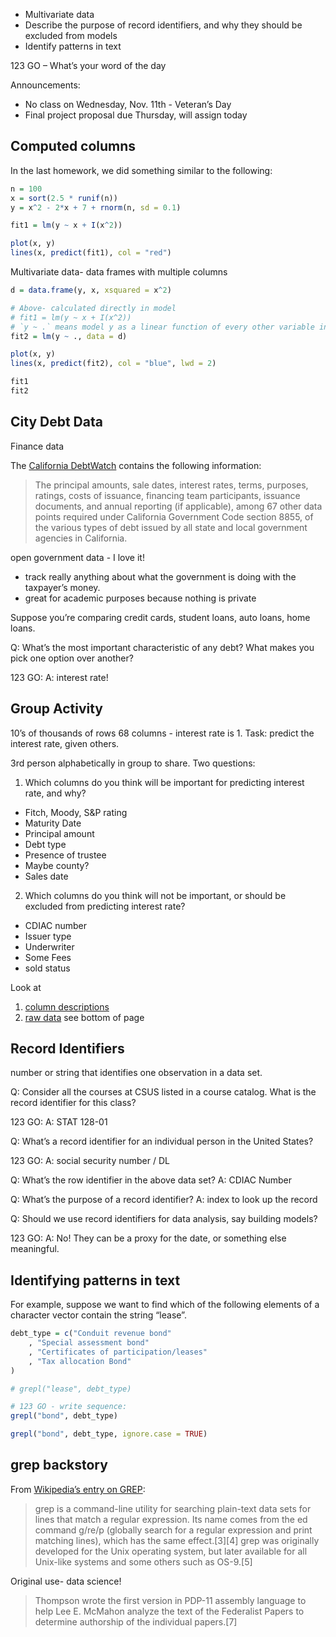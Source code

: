 
- Multivariate data
- Describe the purpose of record identifiers, and why they should be excluded from models
- Identify patterns in text

123 GO – What’s your word of the day

Announcements:

- No class on Wednesday, Nov. 11th - Veteran's Day
- Final project proposal due Thursday, will assign today


## Computed columns

In the last homework, we did something similar to the following:

```r
n = 100
x = sort(2.5 * runif(n))
y = x^2 - 2*x + 7 + rnorm(n, sd = 0.1)

fit1 = lm(y ~ x + I(x^2))

plot(x, y)
lines(x, predict(fit1), col = "red")
```

Multivariate data- data frames with multiple columns

```r
d = data.frame(y, x, xsquared = x^2)

# Above- calculated directly in model
# fit1 = lm(y ~ x + I(x^2))
# `y ~ .` means model y as a linear function of every other variable in the data frame.
fit2 = lm(y ~ ., data = d)

plot(x, y)
lines(x, predict(fit2), col = "blue", lwd = 2)
```
```r
fit1
fit2
```


## City Debt Data

Finance data

The [California DebtWatch](https://data.debtwatch.treasurer.ca.gov/Raw-Data/CDA-ALL-Raw/x7jp-pweb) contains the following information:

> The principal amounts, sale dates, interest rates, terms, purposes, ratings, costs of issuance, financing team participants, issuance documents, and annual reporting (if applicable), among 67 other data points required under California Government Code section 8855, of the various types of debt issued by all state and local government agencies in California.

open government data - I love it!

- track really anything about what the government is doing with the taxpayer's money.
- great for academic purposes because nothing is private

Suppose you're comparing credit cards, student loans, auto loans, home loans.

Q: What's the most important characteristic of any debt?
What makes you pick one option over another?

123 GO:
A: interest rate!


## Group Activity

10's of thousands of rows
68 columns - interest rate is 1.
Task: predict the interest rate, given others.

3rd person alphabetically in group to share.
Two questions:

1. Which columns do you think will be important for predicting interest rate, and why?

- Fitch, Moody, S&P rating
- Maturity Date
- Principal amount
- Debt type
- Presence of trustee
- Maybe county?
- Sales date

2. Which columns do you think will not be important, or should be excluded from predicting interest rate?

- CDIAC number
- Issuer type
- Underwriter
- Some Fees
- sold status

Look at

1. [column descriptions](https://www.treasurer.ca.gov/cdiac/debtdata/database_text.asp)
2. [raw data](https://data.debtwatch.treasurer.ca.gov/Raw-Data/CDA-ALL-Raw/x7jp-pweb) see bottom of page



## Record Identifiers

number or string that identifies one observation in a data set.

Q: Consider all the courses at CSUS listed in a course catalog.
What is the record identifier for this class?

123 GO:
A: STAT 128-01

Q: What's a record identifier for an individual person in the United States?

123 GO:
A: social security number / DL


Q: What's the row identifier in the above data set?
A: CDIAC Number


Q: What's the purpose of a record identifier?
A: index to look up the record 


Q: Should we use record identifiers for data analysis, say building models?

123 GO:
A: No!
They can be a proxy for the date, or something else meaningful.


## Identifying patterns in text

For example, suppose we want to find which of the following elements of a character vector contain the string "lease".

```r
debt_type = c("Conduit revenue bond"
    , "Special assessment bond"
    , "Certificates of participation/leases"
    , "Tax allocation Bond"
)

# grepl("lease", debt_type)

# 123 GO - write sequence: 
grepl("bond", debt_type)
```

```r
grepl("bond", debt_type, ignore.case = TRUE)
```



## grep backstory

From [Wikipedia's entry on GREP](https://en.wikipedia.org/wiki/Grep):

> grep is a command-line utility for searching plain-text data sets for lines that match a regular expression. Its name comes from the ed command g/re/p (globally search for a regular expression and print matching lines), which has the same effect.[3][4] grep was originally developed for the Unix operating system, but later available for all Unix-like systems and some others such as OS-9.[5]

Original use- data science!

> Thompson wrote the first version in PDP-11 assembly language to help Lee E. McMahon analyze the text of the Federalist Papers to determine authorship of the individual papers.[7]

